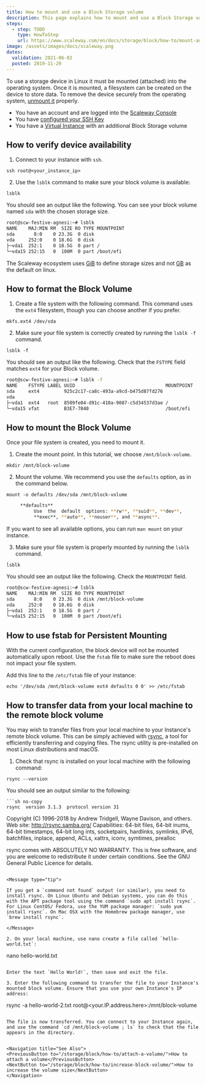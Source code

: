 ```yaml
---
title: How to mount and use a Block Storage volume
description: This page explains how to mount and use a Block Storage volume
steps:
  - step: TODO
    type: HowToStep
    url: https://www.scaleway.com/en/docs/storage/block/how-to/mount-and-use-volume
image: /assets/images/docs/scaleway.png
dates:
  validation: 2021-06-02
  posted: 2019-11-29
---
```


To use a storage device in Linux it must be mounted (attached) into the operating system. Once it is mounted, a filesystem can be created on the device to store data. 
To remove the device securely from the operating system, [unmount it](/storage/block/how-to/detach-a-volume) properly.

<Message type="requirement">

- You have an account and are logged into the [Scaleway Console](https://console.scaleway.com) 
- You have [configured your SSH Key](/console/my-project/how-to/create-ssh-key)
- You have a [Virtual Instance](/compute/Instances/concepts/#instance) with an additional Block Storage volume

</Message>

## How to verify device availability

1. Connect to your instance with `ssh`.
  ```
  ssh root@<your_instance_ip>
  ```

2. Use the `lsblk` command to make sure your block volume is available:

  ```
  lsblk
  ```

  You should see an output like the following. You can see your block volume named `sda` with the chosen storage size. 

  ```sh no-copy
  root@scw-festive-agnesi:~# lsblk
  NAME    MAJ:MIN RM  SIZE RO TYPE MOUNTPOINT
  sda       8:0    0 23.3G  0 disk
  vda     252:0    0 18.6G  0 disk
  ├─vda1  252:1    0 18.5G  0 part /
  └─vda15 252:15   0  100M  0 part /boot/efi
  ```
	
<Message type="note">

  The Scaleway ecosystem uses [GiB](https://en.wikipedia.org/wiki/Gibibyte) to define storage sizes and not [GB](https://en.wikipedia.org/wiki/Gigabyte) as the default on linux.

</Message>


## How to format the Block Volume

1. Create a file system with the following command. This command uses the `ext4` filesystem, though you can choose another if you prefer.

  ```
  mkfs.ext4 /dev/sda
  ```

2. Make sure your file system is correctly created by running the `lsblk -f` command.

  ```
  lsblk -f
  ```

  You should see an output like the following. Check that the `FSTYPE` field matches `ext4` for your Block volume.

  ```sh no-copy
  root@scw-festive-agnesi:~# lsblk -f
  NAME    FSTYPE LABEL UUID                                 MOUNTPOINT
  sda     ext4         925c2c17-ca8c-493a-a9cd-b475d87fd276
  vda
  ├─vda1  ext4   root  8509fe04-d91c-410a-9087-c5d34537d3ae /
  └─vda15 vfat         B3E7-7040                            /boot/efi
  ```

## How to mount the Block Volume

Once your file system is created, you need to mount it.  

1. Create the mount point. In this tutorial, we choose `/mnt/block-volume`.

  ```
  mkdir /mnt/block-volume
  ```

2. Mount the volume. We recommend you use the `defaults` option, as in the command below.

  ```
  mount -o defaults /dev/sda /mnt/block-volume
  ```

  ```sh no-copy
       **defaults**
            Use  the  default  options: **rw**, **suid**, **dev**,
            **exec**, **auto**, **nouser**, and **async**.
  ```

  If you want to see all available options, you can run `man mount` on your instance.

3. Make sure your file system is properly mounted by running the `lsblk` command.

  ```
  lsblk
  ```

  You should see an output like the following. Check the `MOUNTPOINT` field.

  ```sh no-copy
  root@scw-festive-agnesi:~# lsblk
  NAME    MAJ:MIN RM  SIZE RO TYPE MOUNTPOINT
  sda       8:0    0 23.3G  0 disk /mnt/block-volume
  vda     252:0    0 18.6G  0 disk
  ├─vda1  252:1    0 18.5G  0 part /
  └─vda15 252:15   0  100M  0 part /boot/efi
  ```

## How to use fstab for Persistent Mounting

With the current configuration, the block device will not be mounted automatically upon reboot. Use the `fstab` file to make sure the reboot does not impact your file system.  

Add this line to the `/etc/fstab` file of your instance:

```
echo '/dev/sda /mnt/block-volume ext4 defaults 0 0' >> /etc/fstab
```

## How to transfer data from your local machine to the remote block volume

You may wish to transfer files from your local machine to your Instance's remote block volume. This can be simply achieved with [rsync](https://en.wikipedia.org/wiki/Rsync), a tool for efficiently transferring and copying files. The rsync utility is pre-installed on most Linux distributions and macOS. 

1. Check that rsync is installed on your local machine with the following command:

  ```
  rsync --version
  ```

  You should see an output similar to the following:

    ```sh no-copy
    rsync  version 3.1.3  protocol version 31
  Copyright (C) 1996-2018 by Andrew Tridgell, Wayne Davison, and others.
  Web site: http://rsync.samba.org/
  Capabilities:
      64-bit files, 64-bit inums, 64-bit timestamps, 64-bit long ints,
      socketpairs, hardlinks, symlinks, IPv6, batchfiles, inplace,
      append, ACLs, xattrs, iconv, symtimes, prealloc

  rsync comes with ABSOLUTELY NO WARRANTY.  This is free software, and you
  are welcome to redistribute it under certain conditions.  See the GNU
  General Public Licence for details.
  ```

  <Message type="tip">

  If you get a `command not found` output (or similar), you need to install rsync. On Linux Ubuntu and Debian systems, you can do this with the APT package tool using the command `sudo apt install rsync`. For Linux CentOS/ Fedora, use the YUM package manager: `sudo yum install rsync`. On Mac OSX with the Homebrew package manager, use `brew install rsync`.

  </Message>

2. On your local machine, use nano create a file called `hello-world.txt`:

  ```
  nano hello-world.txt
  ```

  Enter the text `Hello World!`, then save and exit the file.

3. Enter the following command to transfer the file to your Instance's mounted block volume. Ensure that you use your own Instance's IP address:

  ```
  rsync -a hello-world-2.txt root@<your.IP.address.here>:/mnt/block-volume
  ```

The file is now transferred. You can connect to your Instance again, and use the command `cd /mnt/block-volume ; ls` to check that the file appears in the directory.


<Navigation title="See Also">
  <PreviousButton to="/storage/block/how-to/attach-a-volume/">How to attach a volume</PreviousButton>
  <NextButton to="/storage/block/how-to/increase-block-volume/">How to increase the volume size</NextButton>
</Navigation>



